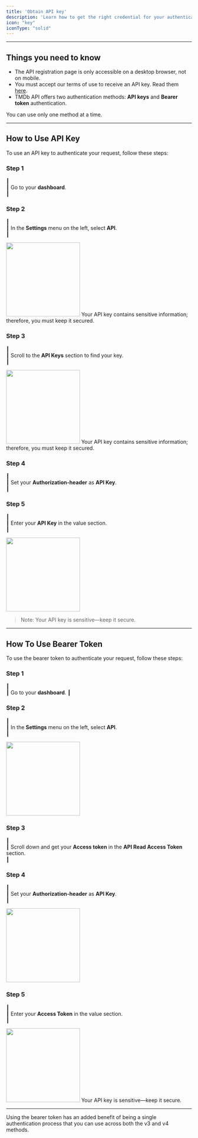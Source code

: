 ```yaml
---
title: 'Obtain API key'
description: 'Learn how to get the right credential for your authentication'
icon: "key"
iconType: "solid"
---
```




---

## Things you need to know

- The API registration page is only accessible on a desktop browser, not on mobile.
- You must accept our terms of use to receive an API key. Read them [here](#).
- TMDb API offers two authentication methods: **API keys** and **Bearer token** authentication.

<Note>
You can use only one method at a time.
</Note>


---

## How to Use API Key

To use an API key to authenticate your request, follow these steps:

### Step 1

┃  
┃ Go to your **dashboard**.   
┃ 


### Step 2 

┃  
┃ In the **Settings** menu on the left, select **API**.   
┃ 
 

<img height="200" src="/logo/1.png" />

<Callout type="warning">
Your API key contains sensitive information; therefore, you must keep it secured.
</Callout>

### Step 3  

┃  
┃ Scroll to the **API Keys** section to find your key.    
┃ 

<img height="200" src="/logo/2.png" />


<Callout type="warning">
Your API key contains sensitive information; therefore, you must keep it secured.
</Callout> 

### Step 4  

┃  
┃ Set your **Authorization-header** as **API Key**.   
┃  


### Step 5 

┃  
┃ Enter your **API Key** in the value section.   
┃  

<img height="200" src="/logo/3.png" />

> Note: Your API key is sensitive—keep it secure.
---

## How To Use Bearer Token

To use the bearer token to authenticate your request, follow these steps:

### Step 1  

┃  
┃ Go to your **dashboard**.
┃  

### Step 2  

┃  
┃ In the **Settings** menu on the left, select **API**.  
┃  

<img height="200" src="/logo/1.png" />


### Step 3  

┃  
┃ Scroll down and get your **Access token** in the **API Read Access Token** section.  
┃ 

### Step 4  

┃  
┃ Set your **Authorization-header** as **API Key**.   
┃  

<img height="200" src="/logo/2.png" />


### Step 5  

┃  
┃ Enter your **Access Token** in the value section.  
┃  
 
 <img height="200" src="/logo/3.png" />

<Note>
Your API key is sensitive—keep it secure.
</Note>

---



<Info>
    Using the bearer token has an added benefit of being a single authentication process that you can
    use across both the v3 and v4 methods.
</Info>
